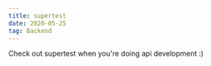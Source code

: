 ```yaml
---
title: supertest
date: 2020-05-25
tag: Backend
---
```




Check out <TextLink href="https://www.npmjs.com/package/supertest">supertest</TextLink> when you're doing
api development :)

